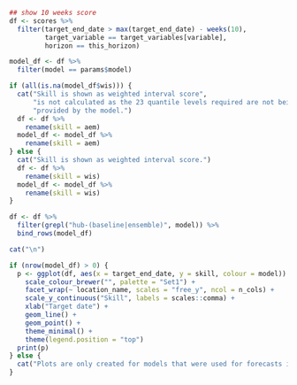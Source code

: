 ```r
## show 10 weeks score
df <- scores %>%
  filter(target_end_date > max(target_end_date) - weeks(10),
         target_variable == target_variables[variable],
         horizon == this_horizon)

model_df <- df %>%
  filter(model == params$model)

if (all(is.na(model_df$wis))) {
  cat("Skill is shown as weighted interval score",
      "is not calculated as the 23 quantile levels required are not being",
      "provided by the model.")
  df <- df %>%
    rename(skill = aem)
  model_df <- model_df %>%
    rename(skill = aem)
} else {
  cat("Skill is shown as weighted interval score.")
  df <- df %>%
    rename(skill = wis)
  model_df <- model_df %>%
    rename(skill = wis)
}

df <- df %>%
  filter(grepl("hub-(baseline|ensemble)", model)) %>%
  bind_rows(model_df)

cat("\n")

if (nrow(model_df) > 0) {
  p <- ggplot(df, aes(x = target_end_date, y = skill, colour = model)) +
    scale_colour_brewer("", palette = "Set1") +
    facet_wrap(~ location_name, scales = "free_y", ncol = n_cols) +
    scale_y_continuous("Skill", labels = scales::comma) +
    xlab("Target date") +
    geom_line() +
    geom_point() +
    theme_minimal() +
    theme(legend.position = "top")
  print(p)
} else {
  cat("Plots are only created for models that were used for forecasts in each of the last 4 weeks, excluding periods during which there were anomalies in the data. At the moment the model does not fulfills that criterion." )
}
```
